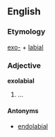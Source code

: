 ==English==

===Etymology===
[[exo-]] + [[labial]]

===Adjective===
{{wikipedia}}
'''exolabial'''

# ...

====Antonyms====
* [[endolabial]]